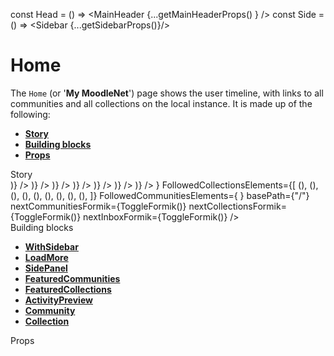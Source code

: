 

const Head = () => <MainHeader {...getMainHeaderProps() } />
const Side = () => <Sidebar {...getSidebarProps()}/>

<Meta title="Pages|My MoodleNet" component={Home}/>


# Home
The `Home` (or '**My MoodleNet**') page shows the user timeline, with links to all communities and all collections on the local instance. It is made up of the following:
- **[Story](#story)**
- **[Building blocks](#modules)**
- **[Props](#props)**


<div id="story">Story</div>

<Preview>
  <Story name="Home page">
    <WithSidebar 
      HeaderBox={Head}
      SidebarBox={Side}>
        <Home 
        InboxElements={<React.Fragment>
          <ActivityPreview key={1} {...activityPreviewProps('Added a link', <Resource {...ResourcePreviewProps() }/>)} />
          <ActivityPreview key={2} {...activityPreviewProps('Uploaded a resource', <Resource {...ResourcePreviewProps('license', 'pdf' ) }/>)} />
          <ActivityPreview key={3} {...activityPreviewProps('Created a comment', <Comment {...CommentPreviewProps() }/>)} />
          <ActivityPreview key={4} {...activityPreviewProps('Created a comment', <Comment {...CommentPreviewProps() }/>)} />
          <ActivityPreview key={5} {...activityPreviewProps('Like a comment', <LikedComment {...LikedCommentPreviewProps() }/>)} />
          <ActivityPreview key={6} {...activityPreviewProps('Created a comment', <Comment {...CommentPreviewProps() }/>)} />
          <ActivityPreview key={7} {...activityPreviewProps('Created a comment', <Comment {...CommentPreviewProps() }/>)} />
        </React.Fragment>}
        FollowedCollectionsElements={[
            (<Collection key={1} {...CollectionPreviewProps()} />),
            (<Collection key={2} {...CollectionPreviewProps()} />),
            (<Collection key={3} {...CollectionPreviewProps()} />),
            (<Collection key={4} {...CollectionPreviewProps()} />),
            (<Collection key={5} {...CollectionPreviewProps()} />),
            (<Collection key={6} {...CollectionPreviewProps()} />),
            (<Collection key={7} {...CollectionPreviewProps()} />),
            (<Collection key={8} {...CollectionPreviewProps()} />),
            (<Collection key={9} {...CollectionPreviewProps()} />),
          ]}
        FollowedCommunitiesElements={
          <React.Fragment>
            <Community key={1} {...CommunityPreviewProps()} />
            <Community key={2} {...CommunityPreviewProps()} />
            <Community key={3} {...CommunityPreviewProps()} />
            <Community key={4} {...CommunityPreviewProps()} />
            <Community key={5} {...CommunityPreviewProps()} />
            <Community key={6} {...CommunityPreviewProps()} />
            <Community key={7} {...CommunityPreviewProps()} />
          </React.Fragment>
        }
        basePath={"/"}
        nextCommunitiesFormik={ToggleFormik()}
        nextCollectionsFormik={ToggleFormik()}
        nextInboxFormik={ToggleFormik()}
        />
    </WithSidebar>
  </Story>
</Preview>

<div id="modules">Building blocks</div>

- **[WithSidebar](#)**
- **[LoadMore](#)**
- **[SidePanel](#)**
- **[FeaturedCommunities](#)**
- **[FeaturedCollections](#)**
- **[ActivityPreview](#)**
- **[Community](#)**
- **[Collection](#)**


<div id="props">Props</div>

<Props of={Home} />